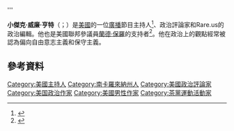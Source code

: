 {{Infobox writer <!-- for more information see [[:Template:Infobox_writer/doc|:Template:Infobox writer/doc]] -->
| name           = 傑克·亨特<br>Jack Hunter
| image          = Jack Hunter by Gage Skidmore.jpg
| caption        = 2011年2月的亨特
| birth_name     = 小傑克·威廉·亨特<br>Jack William Hunter, Jr.
| birth_date     = {{Birth date and age|1974|6|1}}
| birth_place    = [[美國|美國]][[南卡羅來納州|南卡羅來納州]][[哈那汗_(南卡罗来纳州)|哈那汗]]
| death_date     =
| death_place    =
| occupation     = 電台節目主持人、作家、博客
| alma_mater     =
| spouse         =
}}
'''

'''小傑克·威廉·亨特'''（{{lang-en|Jack William Hunter, Jr.}}；{{bd|1974年|6月1日}}）是[[美國|美國]]的一位[[廣播|廣播]]節目主持人<ref>{{Cite web |url=http://www.charlestoncitypaper.com/charleston/ArticleArchives?author=1072546 |title=Jack Hunter at the Charleston City Paper |accessdate=2016-11-14 |archive-date=2018-09-24 |archive-url=https://web.archive.org/web/20180924114414/https://www.charlestoncitypaper.com/charleston/ArticleArchives?author=1072546 |dead-url=no }}</ref>、政治評論家和Rare.us的政治編輯。他也是美國聯邦參議員[[蘭德·保羅|蘭德·保羅]]的支持者<ref name=usatoday0609>{{cite news|last=Carroll|first=James R.|last2=Gerth|first2=Joseph|title=Rand Paul staffer expressed support for Lincoln assassination|url=http://www.usatoday.com/story/news/politics/2013/07/09/rand-paul-staffer-southern-avenger/2502637/|newspaper=USA Today|date=June 9, 2013|accessdate=2016-11-14|archive-date=2021-12-27|archive-url=https://web.archive.org/web/20211227114958/https://www.usatoday.com/story/news/politics/2013/07/09/rand-paul-staffer-southern-avenger/2502637/|dead-url=no}}</ref>。他在政治上的觀點經常被認為偏向自由意志主義和保守主義。

==參考資料==
{{reflist}}
[[Category:美國主持人|Category:美國主持人]]
[[Category:南卡羅來納州人|Category:南卡羅來納州人]]
[[Category:美國政治評論家|Category:美國政治評論家]]
[[Category:美国政治作家|Category:美国政治作家]]
[[Category:美國男性作家|Category:美國男性作家]]
[[Category:茶黨運動活動家|Category:茶黨運動活動家]]